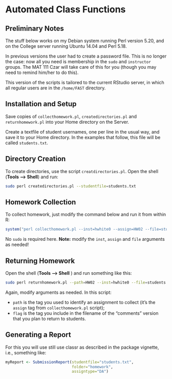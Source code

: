 # Automated Class Functions

## Preliminary Notes

The stuff below works on my Debian system running Perl version 5.20, and on the College server running Ubuntu 14.04 and Perl 5.18.

In previous versions the user had to create a password file.  This is no longer the case:  now all you need is membership in the `sudo` and `instructor` groups.  The MAT 111 Czar will take care of this for you (though you may need to remind him/her to do this).

This version of the scripts is tailored to the current RStudio server, in which all regular users are in the `/home/FAST` directory.

## Installation and Setup

Save copies of `collecthomework.pl`, `createdirectories.pl` and `returnhomework.pl` into your Home directory on the Server.

Create a textfile of student usernames, one per line in the usual way, and save it to your Home directory.  In the examples that follow, this file will be called `students.txt`.

## Directory Creation

To create directories, use the script `creatdirectories.pl`.  Open the shell (**Tools --> Shell**) and run:

```sh
sudo perl createdirectories.pl --studentfile=students.txt
```

## Homework Collection

To collect homework,  just modify the command below and run it from within R:

```r
system("perl collecthomework.pl --inst=hwhite0 --assign=HW02 --file=students.txt")
```

No `sudo` is required here.  **Note:**  modify the `inst`, `assign` and `file` arguments as needed!

## Returning Homework

Open the shell (**Tools --> Shell** ) and run something like this:


```sh
sudo perl returnhomework.pl --path=HW02 --inst=hwhite0 --file=students.txt --flag=_com
```

Again, modify arguments as needed.  In this script:

* `path` is the tag you used to identify an assignment to collect (it's the `assign` tag from `collecthomework.pl` script);
* `flag` is the tag you include in the filename of the "comments" version that you plan to return to students.

## Generating a Report

For this you will use still use classr as described in the package vignette, i.e., something like:

```r
myReport <- SubmissionReport(studentfile="students.txt",
                             folder="homework",
                             assigntype="DA")
```



